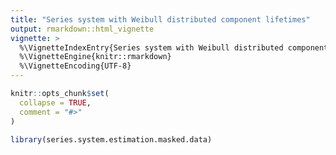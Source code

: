 ---
title: "Series system with Weibull distributed component lifetimes"
output: rmarkdown::html_vignette
vignette: >
  %\VignetteIndexEntry{Series system with Weibull distributed component lifetimes}
  %\VignetteEngine{knitr::rmarkdown}
  %\VignetteEncoding{UTF-8}
---

```{r, include = FALSE}
knitr::opts_chunk$set(
  collapse = TRUE,
  comment = "#>"
)
```

```{r setup}
library(series.system.estimation.masked.data)
```
